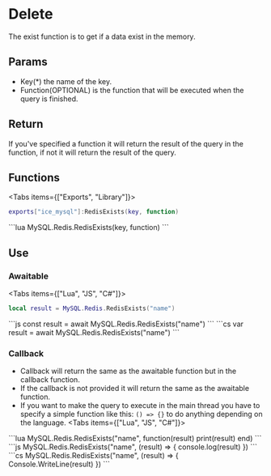 
# Delete
The exist function is to get if a data exist in the memory.

## Params
- Key(*) the name of the key.
- Function(OPTIONAL) is the function that will be executed when the query is finished.

## Return
If you've specified a function it will return the result of the query in the function, if not it will return the result of the query.

## Functions
<Tabs items={["Exports", "Library"]}>
<Tab>
```lua
exports["ice_mysql"]:RedisExists(key, function)
```
</Tab>
<Tab>
```lua
MySQL.Redis.RedisExists(key, function)
```
</Tab>
</Tabs>

## Use
### Awaitable
<Tabs items={["Lua", "JS", "C#"]}>
<Tab>
```lua
local result = MySQL.Redis.RedisExists("name")
```
</Tab>
<Tab>
```js
const result = await MySQL.Redis.RedisExists("name")
```
</Tab>
<Tab>
```cs
var result = await MySQL.Redis.RedisExists("name")
```
</Tab>
</Tabs>

### Callback
- Callback will return the same as the awaitable function but in the callback function.
- If the callback is not provided it will return the same as the awaitable function.
- If you want to make the query to execute in the main thread you have to specify a simple function like this: `() => {}` to do anything depending on the language.
<Tabs items={["Lua", "JS", "C#"]}>
<Tab>
```lua
MySQL.Redis.RedisExists("name", function(result)
    print(result)
end)
```
</Tab>
<Tab>
```js
MySQL.Redis.RedisExists("name", (result) => {
    console.log(result)
})
```
</Tab>
<Tab>
```cs
MySQL.Redis.RedisExists("name", (result) => {
    Console.WriteLine(result)
})
```
</Tab>
</Tabs>